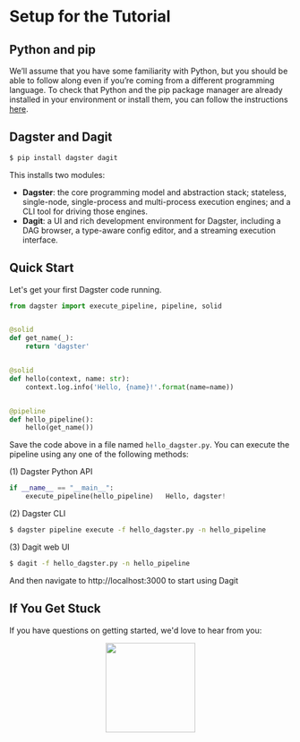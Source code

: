 
# Setup for the Tutorial

## Python and pip

We’ll assume that you have some familiarity with Python, but you should be able to follow along even
if you’re coming from a different programming language. To check that Python and the pip package
manager are already installed in your environment or install them, you can follow the instructions
[here](/docs/install/python).

## Dagster and Dagit

```bash
$ pip install dagster dagit
```

This installs two modules:

- **Dagster**: the core programming model and abstraction stack; stateless, single-node, single-process
  and multi-process execution engines; and a CLI tool for driving those engines.
- **Dagit**: a UI and rich development environment for Dagster, including a DAG browser, a type-aware
  config editor, and a streaming execution interface.

## Quick Start

Let's get your first Dagster code running.

```python
from dagster import execute_pipeline, pipeline, solid


@solid
def get_name(_):
    return 'dagster'


@solid
def hello(context, name: str):
    context.log.info('Hello, {name}!'.format(name=name))


@pipeline
def hello_pipeline():
    hello(get_name())
```

Save the code above in a file named `hello_dagster.py`. You can execute the pipeline
using any one of the following methods:

(1) Dagster Python API

```python
if __name__ == "__main__":
    execute_pipeline(hello_pipeline)   Hello, dagster!
```

(2) Dagster CLI

```bash
$ dagster pipeline execute -f hello_dagster.py -n hello_pipeline
```

(3) Dagit web UI

```bash
$ dagit -f hello_dagster.py -n hello_pipeline
```

And then navigate to http://localhost:3000 to start using Dagit

## If You Get Stuck

If you have questions on getting started, we'd love to hear from you:

<p align="center">
  <a href="https://dagster-slackin.herokuapp.com/" target="_blank">
    <img
      src="https://user-images.githubusercontent.com/609349/63558739-f60a7e00-c502-11e9-8434-c8a95b03ce62.png"
      width="160px"
    />
  </a>
</p>

<NavButtonGroup
  prevText="Before We Start"
  prevLink="/docs/tutorial/"
  nextText="Overview"
  nextLink="/docs/tutorial/overview"
/>

<br />
